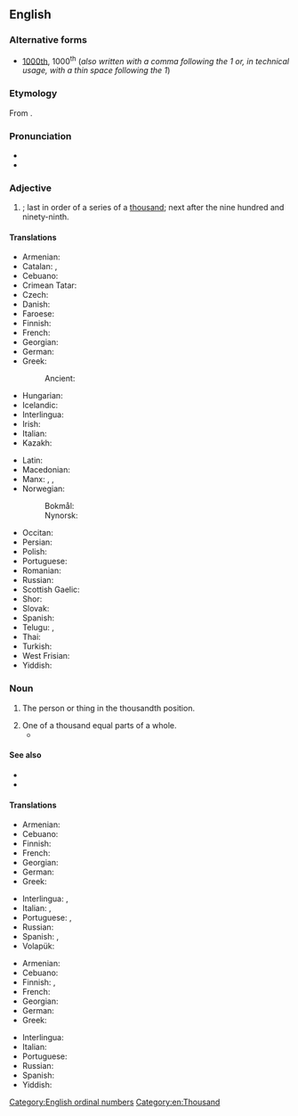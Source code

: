 ==English==
{{number box|en|1000}}

===Alternative forms===
*{{q|abbreviations}} [[1000th]], 1000<sup>th</sup> (''also written with a comma following the 1 or, in technical usage, with a thin space following the 1'')

===Etymology===
From {{suffix|en|thousand|th|pos2=suffix forming an ordinal number}}.

===Pronunciation===
* {{IPA|en|/ˈθaʊzəntθ/}}
* {{hyphenation|en|thou|sandth}}

===Adjective===
{{en-adj|-}}

# {{form of|en|The [[ordinal numeral]] form|one thousand}}; last in order of a series of a [[thousand]]; next after the nine hundred and ninety-ninth.

====Translations====
{{trans-top-also|ordinal form of 1000|1000th}}
* Armenian: {{t+|hy|հազարերորդ}}
* Catalan: {{t+|ca|mil·lèsim}}, {{t|ca|milè}}
* Cebuano: {{t|ceb|ikalibo}}
* Crimean Tatar: {{t|crh|biñinci}}
* Czech: {{t+|cs|tisící}}
* Danish: {{t+|da|tusinde}}
* Faroese: {{t|fo|túsundi}}
* Finnish: {{t+|fi|tuhannes}}
* French: {{t+|fr|millième}}
* Georgian: {{t|ka|მეათასე}}
* German: {{t+|de|tausendste}}
* Greek: {{t+|el|χιλιοστός}}
*: Ancient: {{t|grc|χιλιοστός}}
* Hungarian: {{t+|hu|ezredik}}
* Icelandic: {{t|is|þúsundasti}}
* Interlingua: {{t|ia|millesime}}
* Irish: {{t|ga|míliú}}
* Italian: {{t+|it|millesimo}}
* Kazakh: {{t|kk|мыңыншы|sc=Cyrl}}
{{trans-mid}}
* Latin: {{t+|la|millēsimus}}
* Macedonian: {{t|mk|илјадити}}
* Manx: {{t|gv|jeih cheeadoo}}, {{t|gv|millioo}}, {{t|gv|thousaneoo}}
* Norwegian:
*: Bokmål: {{t|nb|tusende}}
*: Nynorsk: {{t|nn|tusende}}
* Occitan: {{t|oc|milen}}
* Persian: {{t+|fa|هزارم|tr=hezârom}}
* Polish: {{t+|pl|tysięczny}}
* Portuguese: {{t+|pt|milésimo}}
* Romanian: {{t+|ro|miilea}}
* Russian: {{t+|ru|ты́сячный}}
* Scottish Gaelic: {{t|gd|mìleamh}}
* Shor: {{t|cjs|муӊынчы}}
* Slovak: {{t|sk|tisíci}}
* Spanish: {{t+|es|milésimo}}
* Telugu: {{t|te|వెయ్యవ}}, {{t|te|వెయ్యో}}
* Thai: {{t|th|ที่หนึ่งพัน|tr=tíi-nùeng-pan}}
* Turkish: {{t+|tr|bininci}}
* West Frisian: {{t|fy|tûzenste}}
* Yiddish: {{t|yi|טויזנטסט}}
{{trans-bottom}}

===Noun===
{{en-noun}}

# {{lb|en|singular only}} The person or thing in the thousandth position.
# One of a thousand equal parts of a whole.
#* {{quote-text|en|year=1890|author={{w|Oscar Wilde}}|title=The Picture of Dorian Gray|chapter=XIV|passage="Ah, Alan," murmured Dorian with a sigh, "I wish you had a '''thousandth''' part of the pity for me that I have for you."}}

====See also====
* {{l|en|one-thousandth}}
* {{l|en|one thousandth}}

====Translations====
{{trans-top|the person or thing in the thousandth position}}
* Armenian: {{t+|hy|հազարերորդ}}
* Cebuano: {{t|ceb|ikalibo}}
* Finnish: {{t+|fi|tuhannes}}
* French: {{t+|fr|millième|m|f}}
* Georgian: {{t|ka|მეათასე}}
* German: {{t|de|Tausendste|m|f|n}}
* Greek: {{t+|el|χιλιοστός}}
{{trans-mid}}
* Interlingua: {{t|ia|millesimo|m}}, {{t|ia|millesima|f}}
* Italian: {{t+|it|millesimo|m}}, {{t|it|millesima|f}}
* Portuguese: {{t+|pt|milésimo|m}}, {{t|pt|milésima|f}}
* Russian: {{t+|ru|ты́сячный|m}}
* Spanish: {{t+|es|milésimo|m}}, {{t+|es|milésima|f}}
* Volapük: {{t+|vo|milid}}
{{trans-bottom}}

{{trans-top|one of a thousand equal parts of a whole}}
* Armenian: {{t+|hy|հազարերորդ}}
* Cebuano: {{t|ceb|sikalibo}}
* Finnish: {{t+|fi|tuhannes}}, {{t+|fi|tuhannesosa}}
* French: {{t+|fr|millième|m}}
* Georgian: {{t|ka|მეათასედი}}
* German: {{t|de|Tausendstel|n}}
* Greek: {{t+|el|χιλιοστό|n}}
{{trans-mid}}
* Interlingua: {{t|ia|millesimo}}
* Italian: {{t+|it|millesimo|m}}
* Portuguese: {{t+|pt|milésimo|m}}
* Russian: {{t|ru|одна́ ты́сячная|f}}
* Spanish: {{t+|es|milésimo|m}}
* Yiddish: {{t|yi|טויזנטסטל|n}}
{{trans-bottom}}

[[Category:English ordinal numbers]]
[[Category:en:Thousand]]
